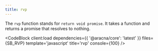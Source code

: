```yaml
---
title: rvp
---
```



The `rvp` function stands for `return void promise`. It takes a function and returns a promise that resolves to nothing.

<CodeBlock client:load dependencies={{ '@aracna/core': 'latest' }} files={SB_RVP} template='javascript' title='rvp' console={100} />
